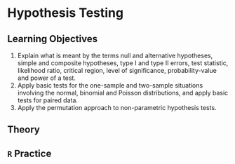 # Hypothesis Testing

## Learning Objectives {-#objectives-hypothesis-testing}

1. Explain what is meant by the terms null and alternative hypotheses, simple and composite hypotheses, type I and type II errors, test statistic, likelihood ratio, critical region, level of significance, probability-value and power of a test.
2. Apply basic tests for the one-sample and two-sample situations involving the normal, binomial and Poisson distributions, and apply basic tests for paired data.
3. Apply the permutation approach to non-parametric hypothesis tests.

## Theory {-#theory-hypothesis-testing}

## `R` Practice {-#practice-hypothesis-testing}